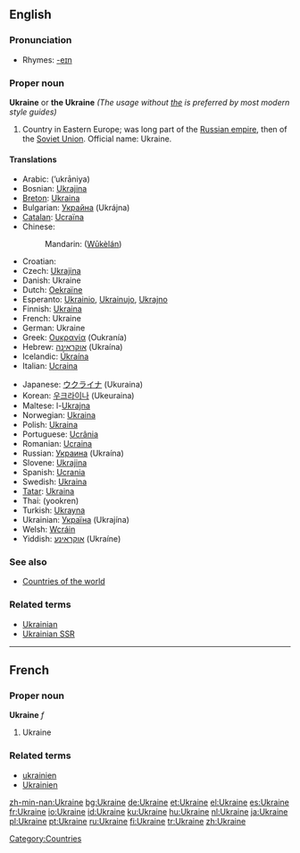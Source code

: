 ==English==

{{wikipedia}}

===Pronunciation===
*Rhymes: [[Rhymes:English:-eɪn|-eɪn]]

===Proper noun===
'''Ukraine''' or '''the Ukraine''' ''(The usage without <u>the</u> is preferred by most modern style guides)''

# Country in Eastern Europe; was long part of the [[Russian empire]], then of the [[Soviet Union]]. Official name: Ukraine.

====Translations====
{{top}}
*Arabic: {{ARchar|[[أوكرانيا]]}} (’ukrāniya) {{f}}
*Bosnian: [[Ukrajina]] {{f}}
*[[Breton]]: [[Ukraina]]
*Bulgarian: [[Украйна]] (Ukrájna)
*[[Catalan]]: [[Ucraïna]] {{f}}
*Chinese:
*:Mandarin: {{zh-ts|烏克蘭|乌克兰}} ([[Wūkèlán]])
*Croatian: {{t|hr|Ukrajina|f}}
*Czech: [[Ukrajina]]
*Danish: Ukraine
*Dutch: [[Oekraïne]]
*Esperanto: [[Ukrainio]], [[Ukrainujo]], [[Ukrajno]]
*Finnish: [[Ukraina]]
*French: Ukraine
*German: Ukraine {{f}}
*Greek: [[Ουκρανία]] (Oukranía) {{f}}
*Hebrew: [[אוקראינה]] (Ukraína)
*Icelandic: [[Úkraína]] {{f}}
*Italian: [[Ucraina]] {{f}}
{{mid}}
*Japanese: [[ウクライナ]] (Ukuraina)
*Korean: [[우크라이나]] (Ukeuraina)
*Maltese: l-[[Ukrajna]]
*Norwegian: [[Ukraina]]
*Polish: [[Ukraina]] {{f}}
*Portuguese: [[Ucrânia]] {{f}}
*Romanian: [[Ucraina]] {{f}}
*Russian: [[Украина]] (Ukraína) {{f}}
*Slovene: [[Ukrajina]] {{f}}
*Spanish: [[Ucrania]] {{f}}
*Swedish: [[Ukraina]]
*[[Tatar]]: [[Ukraina#Tatar|Ukraina]]
*Thai: {{THchar|[[ยูเครน]]}} (yookren)
*Turkish: [[Ukrayna]]
*Ukrainian: [[Україна]] (Ukrajína) {{f}}
*Welsh: [[Wcráin]]
*Yiddish: [[אוקראַינע]] (Ukraíne)
{{bottom}}

===See also===
*[[Countries of the world]]

===Related terms===
* [[Ukrainian]]
* [[Ukrainian SSR]]

[[Category:Countries]]

----

==French==

===Proper noun===
'''Ukraine''' ''f''

# Ukraine

===Related terms===
*[[ukrainien]]
*[[Ukrainien]]

[[zh-min-nan:Ukraine]]
[[bg:Ukraine]]
[[de:Ukraine]]
[[et:Ukraine]]
[[el:Ukraine]]
[[es:Ukraine]]
[[fr:Ukraine]]
[[io:Ukraine]]
[[id:Ukraine]]
[[ku:Ukraine]]
[[hu:Ukraine]]
[[nl:Ukraine]]
[[ja:Ukraine]]
[[pl:Ukraine]]
[[pt:Ukraine]]
[[ru:Ukraine]]
[[fi:Ukraine]]
[[tr:Ukraine]]
[[zh:Ukraine]]